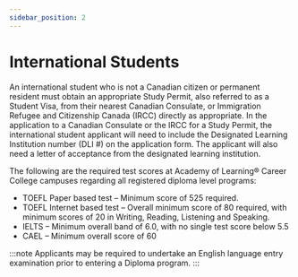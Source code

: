 ```yaml
---
sidebar_position: 2
---
```

# International Students

An international student who is not a Canadian citizen or permanent resident must obtain an appropriate Study Permit, also referred to as a Student Visa, from their nearest Canadian Consulate, or Immigration Refugee and Citizenship Canada (IRCC) directly as appropriate. In the application to a Canadian Consulate or the IRCC for a Study Permit, the international student applicant will need to include the Designated Learning Institution number (DLI #) on the application form. The applicant will also need a letter of acceptance from the designated learning institution.

The following are the required test scores at Academy of Learning® Career College campuses regarding all registered diploma level programs:

- TOEFL Paper based test – Minimum score of 525 required.
- TOEFL Internet based test – Overall minimum score of 80 required, with minimum scores of 20 in Writing, Reading, Listening and Speaking.
- IELTS – Minimum overall band of 6.0, with no single test score below 5.5
- CAEL – Minimum overall score of 60

:::note
Applicants may be required to undertake an English language entry examination prior to entering a Diploma program.
:::